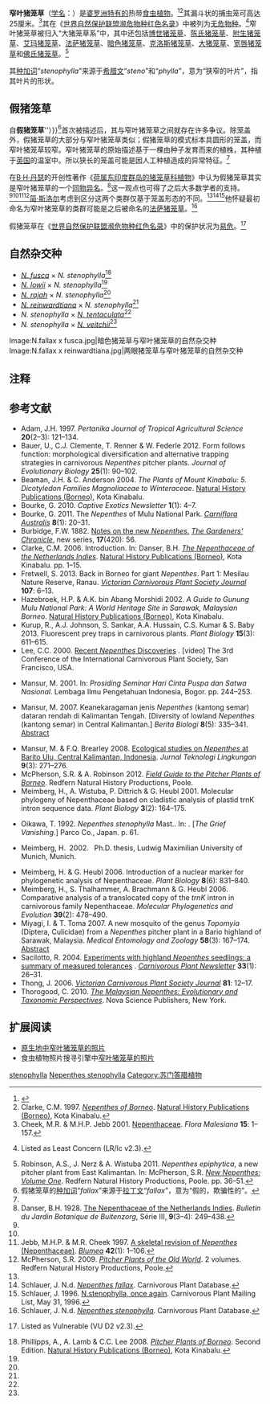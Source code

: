 {{noteTA
|G1=Carnivorous Plant
}}
{{Speciesbox
|image = Gunung Murud logging road N. stenophylla 15.jpg
|image_caption = 产于[[毛律山|毛律山]]的窄叶猪笼草的上位笼
|status = LR/lc
|status_system = iucn2.3
|taxon=Nepenthes stenophylla
|authority = [[马克斯韦尔·T·马斯特斯|Mast.]] (1890)<ref>Masters, M.T. 1890. [http://biodiversitylibrary.org/page/25924824 New or noteworthy plants. ''Nepenthes stenophylla'', Mast., sp. n.]. ''[[园丁纪事|The Gardeners' Chronicle]]'', series 3, '''8'''(192): 240.</ref>
|synonyms =
*''Nepenthes alata''<br><small>''auct. non'' Blanco: Smythies (1965)</small>
*''Nepenthes boschiana''<br><small>''auct. non'' Korth.: Low (1848)<br>[<nowiki>=</nowiki>''[[博世猪笼草|N. boschiana]]/N. stenophylla'']</small>
*''Nepenthes boschiana''<br><small>''auct. non'' Korth.: Macfarl. (1908)<br>[<nowiki>=</nowiki>''[[博世猪笼草|N. boschiana]]/N. stenophylla'']</small>
*''Nepenthes boschiana'' var. ''lowii''<br><small>Hook.f. (1873)<ref name=Hooker>{{la icon}} Hooker, J.D. 1873. [[猪笼草科_(1873年专著)|Ordo CLXXV bis. Nepenthaceæ]]. In: A. de Candolle ''[[Prodromus_Systematis_Naturalis_Regni_Vegetabilis|Prodromus Systematis Naturalis Regni Vegetabilis]]'' '''17''': 90–105.</ref></small>
*''[[柯蒂斯猪笼草|Nepenthes curtisii]]''<br><small>''auct. non'' Mast.: J.H.Adam & Wilcock (1996)</small>
*''Nepenthes fallax''<br><small>[[君特·贝克·冯·曼那哥塔-勒驰奈|Beck]] (1895)<ref name=Beck>{{de icon}} Beck, G. 1895. [[猪笼草属_(专著)|Die Gattung ''Nepenthes'']]. ''Wiener Illustrirte Garten-Zeitung'' '''20'''(3–6): 96–107, 141–150, 182–192, 217–229.</ref></small>
*?''Nepenthes findlayana''<br><small>Hort.Williams ''ex'' Nichols. (1888) ''[[sphalm.typogr.|sphalm.typogr.]]''</small>
*?''Nepenthes fucosa''<br><small>S.Beckwith (1987) ''[[sphalm.typogr.|sphalm.typogr.]]''</small>
*''Nepenthes fusca''<br><small>''auct. non'' Danser: Sh.Kurata (1976)</small>
*''Nepenthes fusca'' subsp. ''apoensis''<br><small>J.H.Adam & Wilcock ''ex'' Jebb & Cheek (1997) ''[[裸名|nom.nud.]]''</small>
*''Nepenthes lindleyana''<br><small>Low ''ex'' W.Baxt. (1850) ''[[裸名|nom.nud.]]''</small>
*''Nepenthes maxima''<br><small>''auct. non'' Reinw. ''ex'' Nees: Becc. (1886)<br>[<nowiki>=</nowiki>''[[博世猪笼草|N. boschiana]]/[[大猪笼草|N. maxima]]/<br>N. stenophylla/[[苏门答腊猪笼草|N. sumatrana]]'']</small>
*''Nepenthes maxima'' var. ''lowii''<br><small>(Hook.f.) Becc. (1886)</small>
*''Nepenthes sandakanensis''<br><small>J.H.Adam & Wilcock (1996)</small>
*''Nepenthes sandakanensis'' var. ''eglandulosa''<br><small>J.H.Adam & Wilcock (1996)</small>
*''Nepenthes sandakanensis'' var. ''ferruginea''<br><small>J.H.Adam & Wilcock (1996)</small>
}}

'''窄叶猪笼草'''（[[学名|学名]]：''{{lang|la|Nepenthes stenophylla}}''）是[[婆罗洲|婆罗洲]][[特有种|特有的]]热带[[食虫植物|食虫植物]]。<ref name="夏洛特2007">{{cite book | title=[[食蟲植物觀賞&栽培圖鑑|食蟲植物觀賞&栽培圖鑑]] | publisher=商周出版 | author=夏洛特 | year=2007 | location=台北 | pages=77 | isbn=978-986-124-850-9}}</ref><ref name=Clarke>Clarke, C.M. 1997. ''[[婆罗洲的猪笼草属植物|Nepenthes of Borneo]]''. [[自然历史出版社_(婆罗洲)|Natural History Publications (Borneo)]], Kota Kinabalu.</ref>其漏斗状的捕虫笼可高达25厘米。<ref name=C&J>Cheek, M.R. & M.H.P. Jebb 2001. [[猪笼草科_(2001年专著)|Nepenthaceae]]. ''Flora Malesiana'' '''15''': 1–157.</ref>其在《[[世界自然保护联盟濒危物种红色名录|世界自然保护联盟濒危物种红色名录]]》中被列为[[无危物种|无危物种]]。<ref>{{IUCN2006|assessors=Clarke, C.M., R. Cantley, J. Nerz, H. Rischer & A. Witsuba|year=2000|id=39699|title=Nepenthes stenophylla|downloaded=10 May 2006}} Listed as Least Concern (LR/lc v2.3).</ref>窄叶猪笼草被归入“大猪笼草系”中，其中还包括[[博世猪笼草|博世猪笼草]]{{small|（''N. boschiana''）}}、[[陈氏猪笼草|陈氏猪笼草]]{{small|（''N. chaniana''）}}、[[附生猪笼草|附生猪笼草]]{{small|（''N. epiphytica''）}}、[[艾玛猪笼草|艾玛猪笼草]]{{small|（''N. eymae''）}}、[[法萨猪笼草|法萨猪笼草]]、[[暗色猪笼草|暗色猪笼草]]{{small|（''N. fusca''）}}、[[克洛斯猪笼草|克洛斯猪笼草]]{{small|（''N. klossii''）}}、[[大猪笼草|大猪笼草]]{{small|（''N. maxima''）}}、[[宽唇猪笼草|宽唇猪笼草]]{{small|（''N. platychila''）}}和[[佛氏猪笼草|佛氏猪笼草]]{{small|（''N. vogelii''）}}。<ref name=epiphytica>Robinson, A.S., J. Nerz & A. Wistuba 2011. ''Nepenthes epiphytica'', a new pitcher plant from East Kalimantan. In: McPherson, S.R. ''[[新猪笼草：卷一|New Nepenthes: Volume One]]''. Redfern Natural History Productions, Poole. pp. 36–51.</ref>

其[[种加词|种加词]]“''stenophylla''”来源于[[希腊文|希腊文]]“''steno''”和“''phylla''”，意为“狭窄的叶片”，指其叶片的形状。

== 假猪笼草 ==
自'''假猪笼草'''{{small|（'''''N. fallax}}''）}}<ref group="注">假猪笼草的[[种加词|种加词]]“''fallax''”来源于[[拉丁文|拉丁文]]“''fallax''”，意为“假的，欺骗性的”。</ref>首次被描述后，其与窄叶猪笼草之间就存在许多争议。除笼盖外，假猪笼草的大部分与窄叶猪笼草类似；假猪笼草的模式标本具圆形的笼盖，而窄叶猪笼草较窄。窄叶猪笼草的原始描述基于一棵由种子发育而来的植株，其种植于[[英国|英国]]的温室中。所以狭长的笼盖可能是因人工种植造成的异常特征。<ref name=Clarke />

在[[B·H·丹瑟|B·H·丹瑟]]的开创性著作《[[荷属东印度群岛的猪笼草科植物|荷属东印度群岛的猪笼草科植物]]》中认为假猪笼草其实是窄叶猪笼草的一个[[同物异名|同物异名]]。<ref name=Danser>Danser, B.H. 1928. [[荷属东印度群岛的猪笼草科植物|The Nepenthaceae of the Netherlands Indies]]. ''Bulletin du Jardin Botanique de Buitenzorg'', Série III, '''9'''(3–4): 249–438.</ref>这一观点也可得了之后大多数学者的支持。<ref name=Clarke /><ref name=C&J /><ref name=J&C>Jebb, M.H.P. & M.R. Cheek 1997. [[猪笼草属（猪笼草科）的框架性修订|A skeletal revision of ''Nepenthes'' (Nepenthaceae)]]. ''[[布卢姆－植物分类学与植物地理学杂志|Blumea]]'' '''42'''(1): 1–106.</ref><ref>McPherson, S.R. 2009. ''[[旧大陆的猪笼草|Pitcher Plants of the Old World]]''. 2 volumes. Redfern Natural History Productions, Poole.</ref>[[简·斯洛尔|简·斯洛尔]]{{small|（Jan Schlauer）}}考虑到区分这两个类群仅基于笼盖形态的不同。<ref name=Clarke /><ref>Schlauer, J. N.d. [http://www.omnisterra.com/bot/cp_home.cgi?name=Nepenthes+fallax&submit=Submit+Query&search=all ''Nepenthes fallax'']. Carnivorous Plant Database.</ref><ref>Schlauer, J. 1996. [http://www.omnisterra.com/botany/cp/list/cp96alld/2074.htm N.stenophylla, once again]. Carnivorous Plant Mailing List, May 31, 1996.</ref>他怀疑最初命名为窄叶猪笼草的类群可能是之后被命名的[[法萨猪笼草|法萨猪笼草]]{{small|（''N. faizaliana''）}}。<ref>Schlauer, J. N.d. [http://www.omnisterra.com/bot/cp_home.cgi?name=Nepenthes+stenophylla&submit=Submit+Query&search=all ''Nepenthes stenophylla'']. Carnivorous Plant Database.</ref>

假猪笼草在《[[世界自然保护联盟濒危物种红色名录|世界自然保护联盟濒危物种红色名录]]》中的保护状况为[[易危物種|易危]]。<ref>{{IUCN2006|assessors=Clarke, C.M., R. Cantley, J. Nerz, H. Rischer & A. Witsuba|year=2000|id=39661|title=Nepenthes fallax|downloaded=10 May 2006}} Listed as Vulnerable (VU D2 v2.3).</ref>

== 自然杂交种 ==
*''[[暗色猪笼草|N. fusca]]'' × ''N. stenophylla''<ref name=P&L2008>Phillipps, A., A. Lamb & C.C. Lee 2008. ''[[婆罗洲的猪笼草|Pitcher Plants of Borneo]]''. Second Edition. [[自然历史出版社_(婆罗洲)|Natural History Publications (Borneo)]], Kota Kinabalu.</ref>
*''[[劳氏猪笼草|N. lowii]]'' × ''N. stenophylla''<ref name=Clarke />
*''[[马来王猪笼草|N. rajah]]'' × ''N. stenophylla''<ref name=Clarke />
*''[[两眼猪笼草|N. reinwardtiana]]'' × ''N. stenophylla''<ref name=Clarke />
*''N. stenophylla'' × ''[[毛盖猪笼草|N. tentaculata]]''<ref name=Clarke />
*''N. stenophylla'' × ''[[维奇猪笼草|N. veitchii]]''<ref name=Clarke />

<gallery>
Image:N.fallax x fusca.jpg|暗色猪笼草与窄叶猪笼草的自然杂交种
Image:N.fallax x reinwardtiana.jpg|两眼猪笼草与窄叶猪笼草的自然杂交种
</gallery>

== 注释 ==
{{reflist|group="注"}}

== 参考文献 ==
{{reflist|2}}
{{Refbegin|2}}
* Adam, J.H. 1997. {{PDFlink|[http://psasir.upm.edu.my/3641/1/Prey_Spectra_of_Bomean_Nepenthes_Species_%28Nepenthaceae%29_in.pdf Prey spectra of Bornean ''Nepenthes'' species (Nepenthaceae) in relation to their habitat.]}} ''Pertanika Journal of Tropical Agricultural Science'' '''20'''(2–3): 121–134.
* Bauer, U., C.J. Clemente, T. Renner & W. Federle 2012. Form follows function: morphological diversification and alternative trapping strategies in carnivorous ''Nepenthes'' pitcher plants. ''Journal of Evolutionary Biology'' '''25'''(1): 90–102. {{DOI|10.1111/j.1420-9101.2011.02406.x}}
* Beaman, J.H. & C. Anderson 2004. ''The Plants of Mount Kinabalu: 5. Dicotyledon Families Magnoliaceae to Winteraceae''. [[自然历史出版社_(婆罗洲)|Natural History Publications (Borneo)]], Kota Kinabalu.
* Bourke, G. 2010. {{PDFlink|[http://captiveexotics.com.au/wp-content/uploads/2009/12/Captive-Exotics-Newsletter-Vol-1-No-1-May-2010.pdf The climbing pitcher plants of the Kelabit highlands.]}} ''Captive Exotics Newsletter'' '''1'''(1): 4–7. <!--http://www.webcitation.org/6Jdnv1sM7-->
* Bourke, G. 2011. The ''Nepenthes'' of Mulu National Park. ''[[澳大利亚食虫植物|Carniflora Australis]]'' '''8'''(1): 20–31.
* Burbidge, F.W. 1882. [http://biodiversitylibrary.org/page/25598125 Notes on the new ''Nepenthes''.] {{Wayback|url=http://biodiversitylibrary.org/page/25598125 |date=20120515231903 }} ''[[园丁纪事|The Gardeners' Chronicle]]'', new series, '''17'''(420): 56. <!--as N. boschiana var. lowii-->
* Clarke, C.M. 2006. Introduction. In: Danser, B.H. ''[[荷属东印度群岛的猪笼草科植物|The Nepenthaceae of the Netherlands Indies]]''. [[自然历史出版社_(婆罗洲)|Natural History Publications (Borneo)]], Kota Kinabalu. pp. 1–15.
* Fretwell, S. 2013. Back in Borneo for giant ''Nepenthes''. Part 1: Mesilau Nature Reserve, Ranau. ''[[维多利亚食虫植物协会杂志|Victorian Carnivorous Plant Society Journal]]'' '''107''': 6–13.
* Hazebroek, H.P. & A.K. bin Abang Morshidi 2002. ''A Guide to Gunung Mulu National Park: A World Heritage Site in Sarawak, Malaysian Borneo''. [[自然历史出版社_(婆罗洲)|Natural History Publications (Borneo)]], Kota Kinabalu.
* Kurup, R., A.J. Johnson, S. Sankar, A.A. Hussain, C.S. Kumar & S. Baby 2013. Fluorescent prey traps in carnivorous plants. ''Plant Biology'' '''15'''(3): 611–615. {{DOI|10.1111/j.1438-8677.2012.00709.x}}
* Lee, C.C. 2000. [http://www.youtube.com/watch?v=Wn3Jr20mySk Recent ''Nepenthes'' Discoveries] {{Wayback|url=http://www.youtube.com/watch?v=Wn3Jr20mySk |date=20140605173342 }}. [video] The 3rd Conference of the International Carnivorous Plant Society, San Francisco, USA.
* {{id icon}} Mansur, M. 2001. {{PDFlink|[http://elib.pdii.lipi.go.id/katalog/index.php/searchkatalog/downloadDatabyId/1286/1286.pdf Koleksi ''Nepenthes'' di Herbarium Bogoriense: prospeknya sebagai tanaman hias.]}} In: ''Prosiding Seminar Hari Cinta Puspa dan Satwa Nasional''. Lembaga Ilmu Pengetahuan Indonesia, Bogor. pp. 244–253.
* {{id icon}} Mansur, M. 2007. Keanekaragaman jenis ''Nepenthes'' (kantong semar) dataran rendah di Kalimantan Tengah. [Diversity of lowland ''Nepenthes'' (kantong semar) in Central Kalimantan.] ''Berita Biologi'' '''8'''(5): 335–341. [https://web.archive.org/web/20131228140619/http://digilib.biologi.lipi.go.id/view.html?idm=39057 Abstract]
* Mansur, M. & F.Q. Brearley 2008. [https://archive.is/20120708125245/http://ejurnal.bppt.go.id/ejurnal/index.php/JTL/article/view/561 Ecological studies on ''Nepenthes'' at Barito Ulu, Central Kalimantan, Indonesia]. ''Jurnal Teknologi Lingkungan'' '''9'''(3): 271–276.
* McPherson, S.R. & A. Robinson 2012. ''[[婆罗洲的猪笼草野外指南|Field Guide to the Pitcher Plants of Borneo]]''. Redfern Natural History Productions, Poole.
* Meimberg, H., A. Wistuba, P. Dittrich & G. Heubl 2001. Molecular phylogeny of Nepenthaceae based on cladistic analysis of plastid trnK intron sequence data. ''Plant Biology'' '''3'''(2): 164–175. {{DOI|10.1055/s-2001-12897}}
* {{jp icon}} Oikawa, T. 1992. ''Nepenthes stenophylla'' Mast.. In: {{Nihongo||無憂草 – Nepenthes|[[猪笼草属文献列表|Muyū kusa – ''Nepenthes'']]}}. [''The Grief Vanishing''.] Parco Co., Japan. p. 61.
* {{de icon}} Meimberg, H. 2002. {{PDFlink|[http://edoc.ub.uni-muenchen.de/1078/1/Meimberg_Harald.pdf Molekular-systematische Untersuchungen an den Familien Nepenthaceae und Ancistrocladaceae sowie verwandter Taxa aus der Unterklasse Caryophyllidae s. l..]}} Ph.D. thesis, Ludwig Maximilian University of Munich, Munich.
* Meimberg, H. & G. Heubl 2006. Introduction of a nuclear marker for phylogenetic analysis of Nepenthaceae. ''Plant Biology'' '''8'''(6): 831–840. {{DOI|10.1055/s-2006-924676}}
* Meimberg, H., S. Thalhammer, A. Brachmann & G. Heubl 2006. Comparative analysis of a translocated copy of the ''trnK'' intron in carnivorous family Nepenthaceae. ''Molecular Phylogenetics and Evolution'' '''39'''(2): 478–490. {{DOI|10.1016/j.ympev.2005.11.023}}
* Miyagi, I. & T. Toma 2007. A new mosquito of the genus ''Topomyia'' (Diptera, Culicidae) from a ''Nepenthes'' pitcher plant in a Bario highland of Sarawak, Malaysia. ''Medical Entomology and Zoology'' '''58'''(3): 167–174. [http://ci.nii.ac.jp/naid/110006436714/ Abstract] {{Wayback|url=http://ci.nii.ac.jp/naid/110006436714/ |date=20110520193350 }}
* Sacilotto, R. 2004. [http://carnivorousplants.org/cpn/samples/v33n1p26_31.html Experiments with highland ''Nepenthes'' seedlings: a summary of measured tolerances] {{Wayback|url=http://carnivorousplants.org/cpn/samples/v33n1p26_31.html |date=20080515234852 }}. ''[[食虫植物通讯|Carnivorous Plant Newsletter]]'' '''33'''(1): 26–31.
* Thong, J. 2006. {{PDFlink|[http://www.vcps.au.com/journals/81_Sep_2006Public.pdf Travels around North Borneo – Part 1.]}} ''[[维多利亚食虫植物协会杂志|Victorian Carnivorous Plant Society Journal]]'' '''81''': 12–17.
* Thorogood, C. 2010. ''[[马来西亚的猪笼草：进化及分类学观点|The Malaysian Nepenthes: Evolutionary and Taxonomic Perspectives]]''. Nova Science Publishers, New York.
{{Refend}}

== 扩展阅读 ==
{{refbegin|2}}
* [https://web.archive.org/web/20080511223356/http://www.wistuba.com/01b021931400a5f03/01b021931400a6606/01b021932514ca60f/index.html 原生地中窄叶猪笼草的照片]
* 食虫植物照片搜寻引擎中[http://www.cpphotofinder.com/nepenthes-stenophylla-510.html 窄叶猪笼草的照片]
{{commons-inline|Nepenthes stenophylla|窄叶猪笼草}}
{{wikispecies-inline|Nepenthes stenophylla|窄叶猪笼草}}
{{refend}}

{{猪笼草属}}
{{Taxonbar|from=Q1106811}}

[[Category:猪笼草属|stenophylla]]
[[Category:亚洲食虫植物|Nepenthes stenophylla]]
[[Category:苏门答腊植物|Category:苏门答腊植物]]